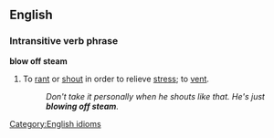 ==English==

===Intransitive verb phrase===
'''blow off steam'''
#To [[rant]] or [[shout]] in order to relieve [[stress]]; to [[vent]].
#:''Don't take it personally when he shouts like that.  He's just '''blowing off steam'''.''

[[Category:English idioms]]